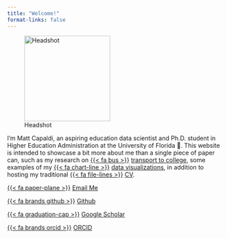 ```yaml
---
title: "Welcome!"
format-links: false
---
```


![Headshot](Headshot-Oval.png){width=200 fig-align="left"}

I'm Matt Capaldi, an aspiring education data scientist and Ph.D. student in Higher Education Administration at the University of Florida 🐊. This website is intended to showcase a bit more about me than a single piece of paper can, such as my research on [{{< fa bus >}}](/research.qmd) [transport to college](/research.qmd), some examples of my [{{< fa chart-line >}}](/data-viz-examples.qmd) [data visualizations](/data-viz-examples.qmd), in addition to hosting my traditional [{{< fa file-lines >}}](/cv.qmd) [CV](/cv.qmd).

[{{< fa paper-plane >}}]()
[Email Me](mailto:m.capaldi@ufl.edu)

[{{< fa brands github >}}](https://github.com/ttalVlatt)
[Github](https://github.com/ttalVlatt)

[{{< fa graduation-cap >}}](https://scholar.google.com/citations?user=PHk--sIAAAAJ&hl=en)
[Google Scholar](https://scholar.google.com/citations?user=PHk--sIAAAAJ&hl=en)

[{{< fa brands orcid >}}](https://orcid.org/0000-0002-5664-3414)
[ORCID](https://orcid.org/0000-0002-5664-3414)
